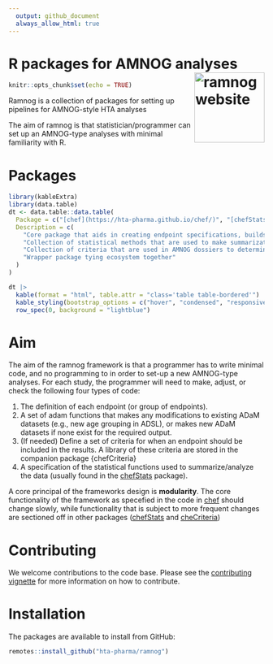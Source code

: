 ```yaml
---
  output: github_document
  always_allow_html: true
---
```


  <!-- README.md is generated from README.Rmd. Please edit that file -->

# R packages for AMNOG analyses <a href="https://hta-pharma.github.io/ramnog/"><img src="man/figures/logo.png" align="right" height="138" alt="ramnog website" /></a>

```r
knitr::opts_chunk$set(echo = TRUE)
```

Ramnog is a collection of packages for setting up pipelines for AMNOG-style HTA analyses

The aim of ramnog is that statistician/programmer can set up an AMNOG-type analyses with minimal familiarity with R.

# Packages
 
```r
library(kableExtra)
library(data.table)
dt <- data.table::data.table(
  Package = c("[chef](https://hta-pharma.github.io/chef/)", "[chefStats](https://hta-pharma.github.io/chefStats/)", "[chefCriteria]((https://hta-pharma.github.io/chefCriteria/))", "[ramnog]((https://hta-pharma.github.io/ramnog/))"),
  Description = c(
    "Core package that aids in creating endpoint specifications, builds the analysis pipeline, and coordinates the execution of the ananlyses",
    "Collection of statistical methods that are used to make summarizations or inferences for each endpoint/outcome",
    "Collection of criteria that are used in AMNOG dossiers to determin when specific analyses/statistics should be calculated",
    "Wrapper package tying ecosystem together"
  )
)

dt |>
  kable(format = "html", table.attr = "class='table table-bordered'") |>
  kable_styling(bootstrap_options = c("hover", "condensed", "responsive")) |>
  row_spec(0, background = "lightblue")
```

# Aim

The aim of the ramnog framework is that a programmer has to write minimal code, and no programming to in order to set-up a new AMNOG-type analyses. For each study, the programmer will need to make, adjust, or check the following four types of code:

1.  The definition of each endpoint (or group of endpoints).
2.  A set of adam functions that makes any modifications to existing ADaM datasets (e.g., new age grouping in ADSL), or makes new ADaM datasets if none exist for the required output.
3.  (If needed) Define a set of criteria for when an endpoint should be included in the results. A library of these criteria are stored in the companion package {chefCriteria}
4.  A specification of the statistical functions used to summarize/analyze the data (usually found in the [chefStats](https://hta-pharma.github.io/chefStats/) package).

A core principal of the frameworks design is __modularity__. The core functionality of the framework as specefied in the code in [chef](https://hta-pharma.github.io/chef/) should change slowly, while functionality that is subject to more frequent changes are sectioned off in other packages ([chefStats](https://hta-pharma.github.io/chefStats/) and [cheCriteria](https://hta-pharma.github.io/chefCriteria/))

# Contributing
 
 We welcome contributions to the code base. Please see the [contributing vignette]("https://hta-pharma.github.io/chefCriteria/dev_git") for more information on how to contribute.

# Installation

The packages are available to install from GitHub:

```r
remotes::install_github("hta-pharma/ramnog")
```
